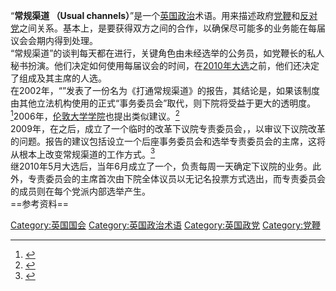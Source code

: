 “'''常规渠道 （Usual channels）'''”是一个[[英国政治|英国政治]]术语。用来描述政府[[党鞭|党鞭]]和[[反对党|反对党]]之间关系。基本上，是要获得双方之间的合作，以确保尽可能多的业务能在每届议会会期内得到处理。<br />
“常规渠道”的谈判每天都在进行，关键角色由未经选举的公务员，如党鞭长的私人秘书扮演。他们决定如何使用每届议会的时间，在[[2010年英国大选|2010年大选]]之前，他们还决定了{{le|专责委员会|Select committee (United Kingdom)}}组成及其主席的人选。<br />
在2002年，“{{le|国会议事录|Hansard Society}}”发表了一份名为《打通常规渠道》的报告，其结论是，如果该制度由其他立法机构使用的正式“事务委员会”取代，则下院将受益于更大的透明度。<ref>{{Cite book | last = Rush | first = Michael | author2 = Clare Ettinghausen | title = 打通常规渠道 | publisher = {{le|国会议事录|Hansard Society}} | date = December 2002 | location = London | url = http://www.hansardsociety.org.uk/blogs/publications/archive/2007/09/01/opening-up-the-usual-channels.aspx | isbn = 978-0-900432-86-6 | deadurl = yes | archiveurl = https://web.archive.org/web/20120222054909/http://www.hansardsociety.org.uk/blogs/publications/archive/2007/09/01/opening-up-the-usual-channels.aspx | archivedate = 2012-02-22 }}</ref>2006年，[[伦敦大学学院|伦敦大学学院]]{{le|宪法小组|The Constitution Unit}}也提出类似建议。<ref>{{cite web | url = http://www.ucl.ac.uk/spp/publications/unit-publications/135.pdf | title = 如何将国会管理得更好？下议院的事务委员会 | first = Meg | last = Russell | author2 = Akash Paun | date = August 2006 | publisher = The Constitution Unit | location = London | pages = 38 | accessdate = 15 December 2009 | archive-url = https://web.archive.org/web/20160304042855/http://www.ucl.ac.uk/spp/publications/unit-publications/135.pdf | archive-date = 2016-03-04 | dead-url = yes }}</ref><br />
2009年，在{{le|议会开支丑闻|Parliamentary expenses scandal}}之后，成立了一个临时的改革下议院专责委员会，{{le|莱特委员会|Wright Committee}}，以审议下议院改革的问题。报告的建议包括设立一个后座事务委员会和选举专责委员会的主席，这将从根本上改变常规渠道的工作方式。<ref>{{cite web | url = http://www.publications.parliament.uk/pa/cm200809/cmselect/cmrefhoc/1117/1117.pdf | title = 重建下议院 | author = 下院改革委员会 | date = 24 November 2009 | publisher = House of Commons | accessdate = 15 December 2009 | archive-date = 2016-10-26 | archive-url = https://web.archive.org/web/20161026055940/http://www.publications.parliament.uk/pa/cm200809/cmselect/cmrefhoc/1117/1117.pdf | dead-url = no }}</ref><br />
继2010年5月大选后，当年6月成立了一个{{le|后座事务委员会|Backbench Business Committee}}，负责每周一天确定下议院的业务。此外，专责委员会的主席首次由下院全体议员以无记名投票方式选出，而专责委员会的成员则在每个党派内部选举产生。<br />
==参考资料==
{{reflist}}

[[Category:英国国会|Category:英国国会]]
[[Category:英国政治术语|Category:英国政治术语]]
[[Category:英国政党|Category:英国政党]]
[[Category:党鞭|Category:党鞭]]